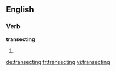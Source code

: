 
==English==

===Verb===
'''transecting'''

# {{present participle of|transect}}

[[de:transecting]]
[[fr:transecting]]
[[vi:transecting]]